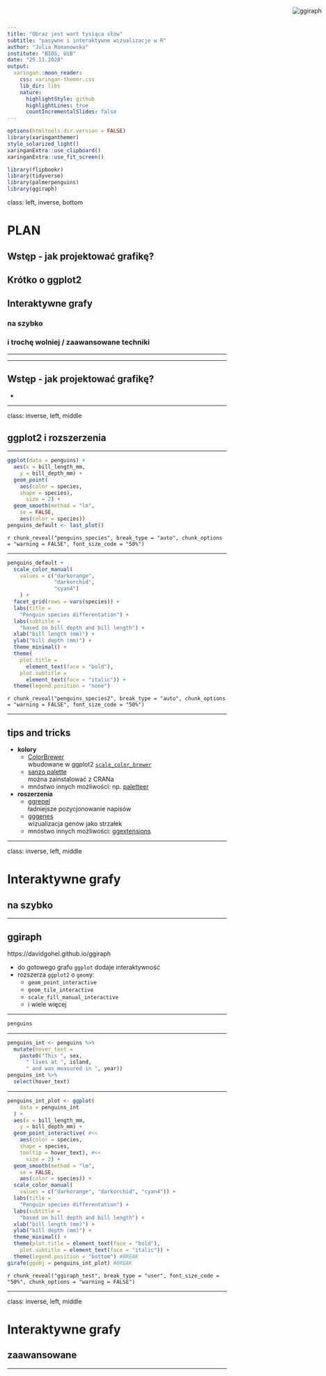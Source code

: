 ```yaml
---
title: "Obraz jest wart tysiąca słów"
subtitle: "pasywne i interaktywne wizualizacje w R"
author: "Julia Romanowska"
institute: "BIOS, UiB"
date: "25.11.2020"
output:
  xaringan::moon_reader:
    css: xaringan-themer.css
    lib_dir: libs
    nature:
      highlightStyle: github
      highlightLines: true
      countIncrementalSlides: false
---
```


```r
options(htmltools.dir.version = FALSE)
library(xaringanthemer)
style_solarized_light()
xaringanExtra::use_clipboard()
xaringanExtra::use_fit_screen()

library(flipbookr)
library(tidyverse)
library(palmerpenguins)
library(ggiraph)
```

class: left, inverse, bottom

# PLAN

## Wstęp - jak projektować grafikę?
## Krótko o ggplot2
## Interaktywne grafy
### na szybko
### i trochę wolniej / zaawansowane techniki

---



---

## Wstęp - jak projektować grafikę?

- 

---

class: inverse, left, middle

## ggplot2 i rozszerzenia

---

```r
ggplot(data = penguins) +
  aes(x = bill_length_mm,
    y = bill_depth_mm) +
  geom_point(
    aes(color = species,
    shape = species),
      size = 2) + 
  geom_smooth(method = "lm",
    se = FALSE,
    aes(color = species))
penguins_default <- last_plot()
```

`r chunk_reveal("penguins_species", break_type = "auto", chunk_options = "warning = FALSE", font_size_code = "50%")`

---

```r
penguins_default +
  scale_color_manual(
    values = c("darkorange",
               "darkorchid",
               "cyan4")
    ) +
  facet_grid(rows = vars(species)) +
  labs(title = 
    "Penguin species differentation") +
  labs(subtitle = 
    "based on bill depth and bill length") +
  xlab("bill length (mm)") +
  ylab("bill depth (mm)") +
  theme_minimal() +
  theme(
    plot.title =
      element_text(face = "bold"),
    plot.subtitle =
      element_text(face = "italic")) +
  theme(legend.position = "none")
```

`r chunk_reveal("penguins_species2", break_type = "auto", chunk_options = "warning = FALSE", font_size_code = "50%")`

---

## tips and tricks

- **kolory**
  - [ColorBrewer](https://colorbrewer2.org)    
  wbudowane w ggplot2 [`scale_color_brewer`](https://ggplot2.tidyverse.org/reference/scale_brewer.html)
  - [sanzo palette](https://github.com/jmaasch/sanzo)    
  można zainstalować z CRANa
  - mnóstwo innych możliwości: np. [paletteer](https://emilhvitfeldt.github.io/paletteer/)

- **roszerzenia**
  - [ggrepel](https://ggrepel.slowkow.com/)    
  ładniejsze pozycjonowanie napisów
  - [gggenes](https://wilkox.org/gggenes/)    
  wizualizacja genów jako strzałek
  - mnóstwo innych możliwości: [ggextensions](https://exts.ggplot2.tidyverse.org/gallery/)

---

class: inverse, left, middle

# Interaktywne grafy

## na szybko

---

<div style="float: right; position: fixed; right: 10px; top: 10px;">
<img style="float: right; position: relative;" src="ggiraph_logo.png" alt="ggiraph"/><br>
</div>

## ggiraph

https://davidgohel.github.io/ggiraph

- do gotowego grafu `ggplot` dodaje interaktywność
- rozszerza `ggplot2` o `geom`y:
    - `geom_point_interactive`
    - `geom_tile_interactive`
    - `scale_fill_manual_interactive`
    - i wiele więcej

---

```r
penguins
```

---

```r
penguins_int <- penguins %>%
  mutate(hover_text =
    paste0("This ", sex,
      " lives at ", island,
      " and was measured in ", year))
penguins_int %>%
  select(hover_text)
```

---

```r
penguins_int_plot <- ggplot(
    data = penguins_int
  ) +
  aes(x = bill_length_mm,
    y = bill_depth_mm) +
  geom_point_interactive( #<<
    aes(color = species,
    shape = species,
    tooltip = hover_text), #<<
      size = 2) + 
  geom_smooth(method = "lm",
    se = FALSE,
    aes(color = species)) +
  scale_color_manual(
    values = c("darkorange", "darkorchid", "cyan4")) +
  labs(title = 
    "Penguin species differentation") +
  labs(subtitle = 
    "based on bill depth and bill length") +
  xlab("bill length (mm)") +
  ylab("bill depth (mm)") +
  theme_minimal() +
  theme(plot.title = element_text(face = "bold"),
    plot.subtitle = element_text(face = "italic")) + 
  theme(legend.position = "bottom") #BREAK
girafe(ggobj = penguins_int_plot) #BREAK
```

`r chunk_reveal("ggiraph_test", break_type = "user", font_size_code = "50%", chunk_options = "warning = FALSE")`

---

class: inverse, left, middle

# Interaktywne grafy

## zaawansowane

---


